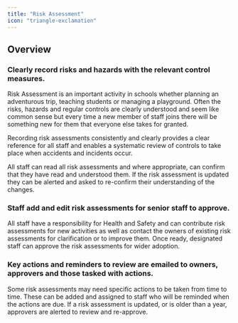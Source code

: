 ```yaml
---
title: "Risk Assessment"
icon: "triangle-exclamation"
---
```


## Overview

### Clearly record risks and hazards with the relevant control measures.

Risk Assessment is an important activity in schools whether planning an adventurous trip, teaching students or managing a playground. Often the risks, hazards and regular controls are clearly understood and seem like common sense but every time a new member of staff joins there will be something new for them that everyone else takes for granted.

Recording risk assessments consistently and clearly provides a clear reference for all staff and enables a systematic review of controls to take place when accidents and incidents occur.

All staff can read all risk assessments and where appropriate, can confirm that they have read and understood them. If the risk assessment is updated they can be alerted and asked to re-confirm their understanding of the changes.

### Staff add and edit risk assessments for senior staff to approve.

All staff have a responsibility for Health and Safety and can contribute risk assessments for new activities as well as contact the owners of existing risk assessments for clarification or to improve them. Once ready, designated staff can approve the risk assessments for wider adoption.

### Key actions and reminders to review are emailed to owners, approvers and those tasked with actions.

Some risk assessments may need specific actions to be taken from time to time. These can be added and assigned to staff who will be reminded when the actions are due. If a risk assessment is updated, or is older than a year, approvers are alerted to review and re-approve.
